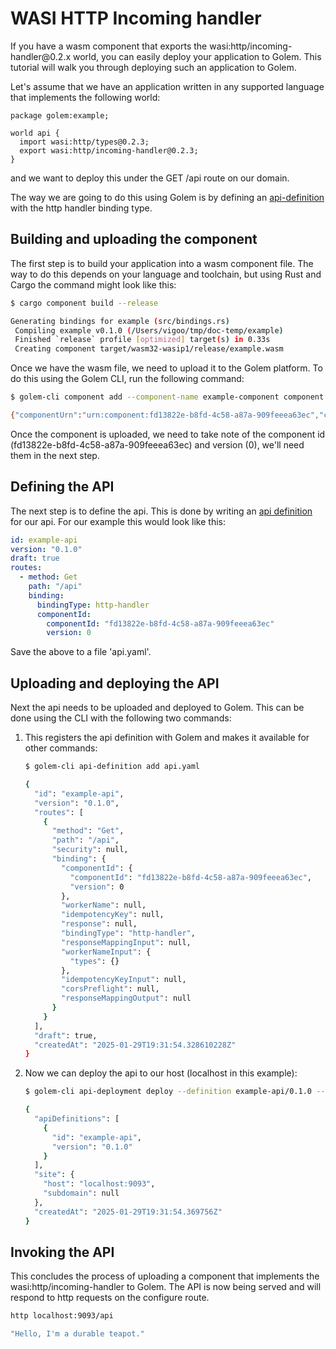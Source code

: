 # WASI HTTP Incoming handler

If you have a wasm component that exports the wasi:http/incoming-handler\@0.2.x world, you can easily deploy your application to Golem.
This tutorial will walk you through deploying such an application to Golem.

Let's assume that we have an application written in any supported language that implements the following world:

```wit
package golem:example;

world api {
  import wasi:http/types@0.2.3;
  export wasi:http/incoming-handler@0.2.3;
}
```

and we want to deploy this under the GET /api route on our domain.

The way we are going to do this using Golem is by defining an [api-definition](/docs/concepts/api-definitions) with the http handler binding type.

## Building and uploading the component

The first step is to build your application into a wasm component file. The way to do this depends on your language and toolchain, but
using Rust and Cargo the command might look like this:

```bash
$ cargo component build --release

Generating bindings for example (src/bindings.rs)
 Compiling example v0.1.0 (/Users/vigoo/tmp/doc-temp/example)
 Finished `release` profile [optimized] target(s) in 0.33s
 Creating component target/wasm32-wasip1/release/example.wasm
```

Once we have the wasm file, we need to upload it to the Golem platform. To do this using the Golem CLI, run the following command:

```bash
$ golem-cli component add --component-name example-component component.wasm

{"componentUrn":"urn:component:fd13822e-b8fd-4c58-a87a-909feeea63ec","componentVersion":0,"componentName":"example-component","componentSize":103873,"createdAt":"2025-01-29T19:31:53.874584665Z","exports":["wasi:http/incoming-handler@0.2.3.{handle}(request: handle<0>, response-out: handle<1>)","golem:http/incoming-handler.{handle}(request: record { method: variant { GET, HEAD, POST, PUT, DELETE, CONNECT, OPTIONS, TRACE, PATCH, custom(string) }, scheme: variant { HTTP, HTTPS, custom(string) }, authority: string, path-and-query: string, headers: list<tuple<string, list<u8>>>, body-and-trailers: option<record { content: list<u8>, trailers: option<list<tuple<string, list<u8>>>> }> }) -> record { status: u16, headers: list<tuple<string, list<u8>>>, body-and-trailers: option<record { content: list<u8>, trailers: option<list<tuple<string, list<u8>>>> }> }"],"dynamicLinking":{}}
```

Once the component is uploaded, we need to take note of the component id (fd13822e-b8fd-4c58-a87a-909feeea63ec) and version (0), we'll need them in the next step.

## Defining the API

The next step is to define the api. This is done by writing an [api definition](/docs/invoke/making-custom-apis) for our api.
For our example this would look like this:

```yaml
id: example-api
version: "0.1.0"
draft: true
routes:
  - method: Get
    path: "/api"
    binding:
      bindingType: http-handler
      componentId:
        componentId: "fd13822e-b8fd-4c58-a87a-909feeea63ec"
        version: 0
```

Save the above to a file 'api.yaml'.

## Uploading and deploying the API

Next the api needs to be uploaded and deployed to Golem. This can be done using the CLI with the following two commands:

1. This registers the api definition with Golem and makes it available for other commands:

   ```bash
   $ golem-cli api-definition add api.yaml

   {
     "id": "example-api",
     "version": "0.1.0",
     "routes": [
       {
         "method": "Get",
         "path": "/api",
         "security": null,
         "binding": {
           "componentId": {
             "componentId": "fd13822e-b8fd-4c58-a87a-909feeea63ec",
             "version": 0
           },
           "workerName": null,
           "idempotencyKey": null,
           "response": null,
           "bindingType": "http-handler",
           "responseMappingInput": null,
           "workerNameInput": {
             "types": {}
           },
           "idempotencyKeyInput": null,
           "corsPreflight": null,
           "responseMappingOutput": null
         }
       }
     ],
     "draft": true,
     "createdAt": "2025-01-29T19:31:54.328610228Z"
   }
   ```

2. Now we can deploy the api to our host (localhost in this example):

   ```bash
   $ golem-cli api-deployment deploy --definition example-api/0.1.0 --host localhost:9093

   {
     "apiDefinitions": [
       {
         "id": "example-api",
         "version": "0.1.0"
       }
     ],
     "site": {
       "host": "localhost:9093",
       "subdomain": null
     },
     "createdAt": "2025-01-29T19:31:54.369756Z"
   }
   ```

## Invoking the API

This concludes the process of uploading a component that implements the wasi:http/incoming-handler to Golem. The API is now being served
and will respond to http requests on the configure route.

```bash
http localhost:9093/api

"Hello, I'm a durable teapot."
```
